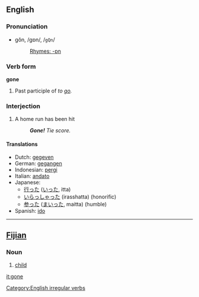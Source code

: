 ==English==

=== Pronunciation ===
*gŏn, /gɒn/, /<tt>gQn</tt>/
*:[[Rhymes:English:-ɒn|Rhymes: -ɒn]]

=== Verb form ===
'''gone'''
# Past participle of ''to [[go]].''

=== Interjection ===
#{{baseball}} A home run has been hit
#: '' '''Gone!'''  Tie score.''

==== Translations ====
*Dutch: [[gegeven]]
*German: [[gegangen]]
*Indonesian: [[pergi]]
*Italian: [[andato]]
*Japanese: 
** [[行った]] ([[いった]], itta)
** [[いらっしゃった]] (irasshatta) (honorific)
** [[参った]] ([[まいった]], maitta) (humble)
*Spanish: [[ido]]

----

==[[Fijian]]==
===Noun===

# [[child]]

[[Category:English irregular verbs]]
[[it:gone]]